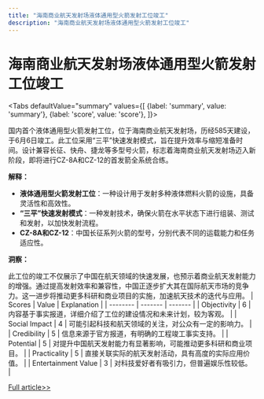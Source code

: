 ```yaml
---
title: "海南商业航天发射场液体通用型火箭发射工位竣工"
description: "海南商业航天发射场液体通用型火箭发射工位竣工"
---
```



# 海南商业航天发射场液体通用型火箭发射工位竣工


<Tabs
	defaultValue="summary"
	values={[
	{label: 'summary', value: 'summary'},
	{label: 'score', value: 'score'},
]}>
<TabItem value="summary">


国内首个液体通用型火箭发射工位，位于海南商业航天发射场，历经585天建设，于6月6日竣工。此工位采用“三平”快速发射模式，旨在提升效率与缩短准备时间。设计兼容长征、快舟、捷龙等多型号火箭，标志着海南商业航天发射场迈入新阶段，即将进行CZ-8A和CZ-12的首发箭全系统合练。

**解释：**

- **液体通用型火箭发射工位**：一种设计用于发射多种液体燃料火箭的设施，具备灵活性和高效性。
- **“三平”快速发射模式**：一种发射技术，确保火箭在水平状态下进行组装、测试和发射，以加快发射流程。
- **CZ-8A和CZ-12**：中国长征系列火箭的型号，分别代表不同的运载能力和任务适应性。

**洞察：**

此工位的竣工不仅展示了中国在航天领域的快速发展，也预示着商业航天发射能力的增强。通过提高发射效率和兼容性，中国正逐步扩大其在国际航天市场的竞争力。这一进步将推动更多科研和商业项目的实施，加速航天技术的迭代与应用。
</TabItem>
<TabItem value="score">
	| Scores     | Value   | Explanation |
	| -------- | ------- | ------- |
	| Objectivity  | 6    | 内容基于事实报道，详细介绍了工位的建设情况和未来计划，较为客观。    |
	| Social Impact | 4     | 可能引起科技和航天领域的关注，对公众有一定的影响力。    |
	| Credibility    | 5    | 信息来源于官方报道，有明确的工程竣工事实支持。    |
	| Potential    | 5    | 对提升中国航天发射能力有显著影响，可能推动更多科研和商业项目。    |
	| Practicality    | 5    | 直接关联实际的航天发射活动，具有高度的实际应用价值。    |
	| Entertainment Value    | 3    | 对科技爱好者有吸引力，但普遍娱乐性较低。    |
</TabItem>
</Tabs>

[Full article>>](https://readhub.cn/topic/8aCKkwP4skk)
